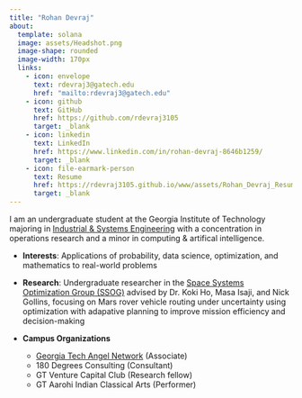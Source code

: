 ```yaml
---
title: "Rohan Devraj"
about: 
  template: solana
  image: assets/Headshot.png
  image-shape: rounded
  image-width: 170px
  links: 
    - icon: envelope
      text: rdevraj3@gatech.edu
      href: "mailto:rdevraj3@gatech.edu"
    - icon: github
      text: GitHub
      href: https://github.com/rdevraj3105
      target: _blank
    - icon: linkedin
      text: LinkedIn
      href: https://www.linkedin.com/in/rohan-devraj-8646b1259/
      target: _blank
    - icon: file-earmark-person
      text: Resume
      href: https://rdevraj3105.github.io/www/assets/Rohan_Devraj_Resume.pdf
      target: _blank
---
```




</style>

<p class="large-text">
I am an undergraduate student at the Georgia Institute of Technology majoring in <a href="https://www.isye.gatech.edu" target="_blank">Industrial & Systems Engineering</a> with a concentration in operations research and a minor in computing & artifical intelligence. 

- **Interests**: Applications of probability, data science, optimization, and mathematics to real-world problems
  
- **Research**: Undergraduate researcher in the <a href="https://ssog.ae.gatech.edu" target="_blank">Space Systems Optimization Group (SSOG)</a> advised by Dr. Koki Ho, Masa Isaji, and Nick Gollins, focusing on Mars rover vehicle routing under uncertainty using optimization with adapative planning to improve mission efficiency and decision-making


- **Campus Organizations**  
  - [Georgia Tech Angel Network](https://gtangelnetwork.com/about){target=_blank} (Associate)
  - 180 Degrees Consulting (Consultant)
  - GT Venture Capital Club (Research fellow)
  - GT Aarohi Indian Classical Arts (Performer)

